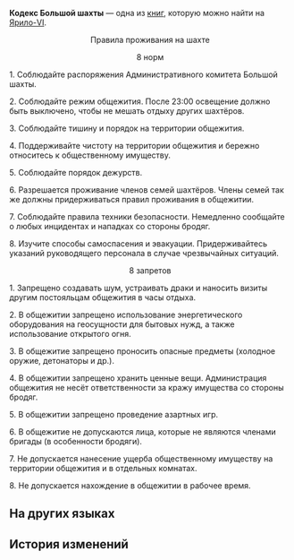 {{Книга Инфобокс
|id           = 015
|Название     = Кодекс Большой шахты
|Изображение  = Item Jarilo-VI Readable.png
|Мир          = Ярило-VI
|Томов        = 1
|Автор        = <!--нужно добавить-->
|Описание     = Свод правил о том, что можно и что нельзя на территории Большой шахты.
|Том1         = {{tx}}
|Источник1    = {{tx|Отсутствует источник}}
|Персонажи    = 
|Фракции      = 
}}
'''Кодекс Большой шахты''' — одна из [[Книги|книг]], которую можно найти на [[Ярило-VI]].
<!--
==Получение==
<gallery>
Книга НАЗВАНИЕ.png|НАЗВАНИЕ
Локация НАЗВАНИЕ.png|Расположение на карте. Ближайший пространственный якорь «[[НАЗВАНИЕ]]»
</gallery>
-->
<div align="center">Правила проживания на шахте

8 норм</div>

1. Соблюдайте распоряжения Административного комитета Большой шахты.

2. Соблюдайте режим общежития. После 23:00 освещение должно быть выключено, чтобы не мешать отдыху других шахтёров.

3. Соблюдайте тишину и порядок на территории общежития.

4. Поддерживайте чистоту на территории общежития и бережно относитесь к общественному имуществу.

5. Соблюдайте порядок дежурств.

6. Разрешается проживание членов семей шахтёров. Члены семей так же должны придерживаться правил проживания в общежитии.

7. Соблюдайте правила техники безопасности. Немедленно сообщайте о любых инцидентах и нападках со стороны бродяг.

8. Изучите способы самоспасения и эвакуации. Придерживайтесь указаний руководящего персонала в случае чрезвычайных ситуаций.


<div align="center">8 запретов</div>

1. Запрещено создавать шум, устраивать драки и наносить визиты другим постояльцам общежития в часы отдыха.

2. В общежитии запрещено использование энергетического оборудования на геосущности для бытовых нужд, а также использование открытого огня.

3. В общежитие запрещено проносить опасные предметы (холодное оружие, детонаторы и др.).

4. В общежитии запрещено хранить ценные вещи. Администрация общежития не несёт ответственности за кражу имущества со стороны бродяг.

5. В общежитии запрещено проведение азартных игр.

6. В общежитие не допускаются лица, которые не являются членами бригады (в особенности бродяги).

7. Не допускается нанесение ущерба общественному имуществу на территории общежития и в отдельных комнатах.

8. Не допускается нахождение в общежитии в рабочее время.

==На других языках==
{{На других языках
|en   = Great Mine Code of Conduct
|zhs  = 大矿区生活守则
|zht  = 大礦區生活守則
|ja   = 大鉱区の生活ルール
|ko   = 큰 광산구역의 생활수칙
|es   = Código de conducta de la mina principal
|fr   = Code de conduite de la Grande mine
|ru   = Кодекс Большой шахты
|th   = กฎการใช้ชีวิตในโซนเหมืองใหญ่
|vi   = Quy Tắc Sinh Hoạt Ở Khu Mỏ Khổng Lồ
|de   = Verhaltenskodex der großen Mine
|id   = Tata Tertib Kehidupan Great Mine
|pt   = Código de Conduta da Grande Mina
}}

==История изменений==
{{История изменений|2.7}}